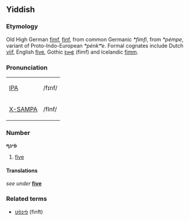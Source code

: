 ==Yiddish==
===Etymology===
Old High German [[fimf]], [[finf]], from common Germanic ''*fimfi'', from ''*pémpe'', variant of Proto-Indo-European ''*pénkʷe''. Formal cognates include Dutch [[vijf]], English [[five]], Gothic [[𐍆𐌹𐌼𐍆]] (fimf) and Icelandic [[fimm]].

===Pronunciation===
{| border=1 cellpadding=5
| [[w:IPA|IPA]] || /fɪnf/
|-
| [[w:X-SAMPA|X-SAMPA]] || /fInf/
|}

===Number===
'''פֿינף'''
# [[five]]

====Translations====
''see under'' '''[[five]]'''

===Related terms===
*[[פֿינפֿט]] (finft)
